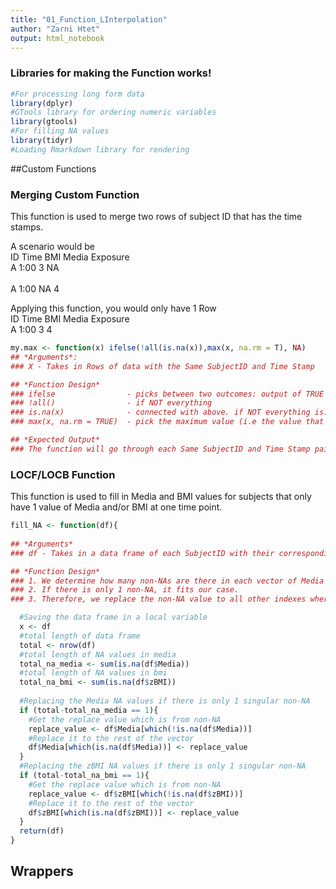 ```yaml
---
title: "01_Function_LInterpolation"
author: "Zarni Htet"
output: html_notebook
---
```


### Libraries for making the Function works!
```r
#For processing long form data
library(dplyr)
#GTools library for ordering numeric variables
library(gtools)
#For filling NA values
library(tidyr)
#Loading Rmarkdown library for rendering
```

##Custom Functions

### Merging Custom Function

This function is used to merge two rows of subject ID that has the time stamps. <br />

A scenario would be <br />
ID Time  BMI   Media Exposure  <br />
A   1:00  3       NA           <br />  
A   1:00  NA      4            <br />

Applying this function, you would only have 1 Row <br />
ID Time  BMI   Media Exposure <br />
A  1:00  3     4              <br />

```r
my.max <- function(x) ifelse(!all(is.na(x)),max(x, na.rm = T), NA)
## *Arguments*:
### X - Takes in Rows of data with the Same SubjectID and Time Stamp

## *Function Design*
### ifelse                - picks between two outcomes: output of TRUE condition or NA
### !all()                - if NOT everything
### is.na(x)              - connected with above. if NOT everything is.na (i.e, 2 or more rows of data have values   other than NA)
### max(x, na.rm = TRUE)  - pick the maximum value (i.e the value that is NOT NA after removing all the NAs)

## *Expected Output*
### The function will go through each Same SubjectID and Time Stamp pairing and output a Single merged row! 
```


### LOCF/LOCB Function

This function is used to fill in Media and BMI values for subjects that only have 1 value of Media and/or BMI at one time point. 

```r
fill_NA <- function(df){
  
## *Arguments*
### df - Takes in a data frame of each SubjectID with their corresponding vector of BMI and Media Exposure Values

## *Function Design*
### 1. We determine how many non-NAs are there in each vector of Media and BMI.
### 2. If there is only 1 non-NA, it fits our case. 
### 3. Therefore, we replace the non-NA value to all other indexes where there are NAs.

  #Saving the data frame in a local variable
  x <- df
  #total length of data frame
  total <- nrow(df)
  #total length of NA values in media
  total_na_media <- sum(is.na(df$Media))
  #total length of NA values in bmi
  total_na_bmi <- sum(is.na(df$zBMI))
  
  #Replacing the Media NA values if there is only 1 singular non-NA
  if (total-total_na_media == 1){
    #Get the replace value which is from non-NA
    replace_value <- df$Media[which(!is.na(df$Media))]
    #Replace it to the rest of the vector
    df$Media[which(is.na(df$Media))] <- replace_value
  }
  #Replacing the zBMI NA values if there is only 1 singular non-NA
  if (total-total_na_bmi == 1){
    #Get the replace value which is from non-NA
    replace_value <- df$zBMI[which(!is.na(df$zBMI))]
    #Replace it to the rest of the vector
    df$zBMI[which(is.na(df$zBMI))] <- replace_value
  }
  return(df)
}
```










## Wrappers






